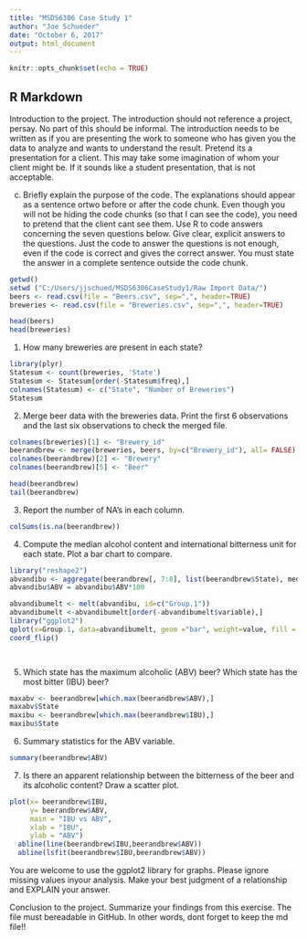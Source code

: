 ---
title: "MSDS6306 Case Study 1"
author: "Joe Schueder"
date: "October 6, 2017"
output: html_document
---

```{r setup, include=FALSE}
knitr::opts_chunk$set(echo = TRUE)
```

## R Markdown
Introduction to the project. The introduction should not reference a project, persay. No part of this should be informal. The introduction needs to be written as if you are presenting the work to someone who has given you the data to analyze and wants to understand the result. Pretend its a presentation for a client. This may take some imagination of whom your client might be. If it sounds like a student presentation, that is not acceptable.

c. Briefly explain the purpose of the code. The explanations should appear as a sentence ortwo before or after the code chunk. Even though you will not be hiding the code chunks (so that I can see the code), you need to pretend that the client cant see them. Use R to code answers concerning the seven questions below.
Give clear, explicit answers to the questions. Just the code to answer the questions is not enough, even if the code is correct and gives the correct answer. You must state the answer in a complete sentence outside the code chunk.

```{r data import, include=TRUE}
getwd()
setwd ("C:/Users/jjschued/MSDS6306CaseStudy1/Raw Import Data/")
beers <- read.csv(file = "Beers.csv", sep=",", header=TRUE)
breweries <- read.csv(file = "Breweries.csv", sep=",", header=TRUE)

head(beers)
head(breweries)
```

1. How many breweries are present in each state?

```{r summarize by state}
library(plyr)
Statesum <- count(breweries, 'State')
Statesum <- Statesum[order(-Statesum$freq),]
colnames(Statesum) <- c("State", "Number of Breweries")
Statesum
```

2. Merge beer data with the breweries data. Print the first 6 observations and the last six observations to check the merged file.

```{r mege}
colnames(breweries)[1] <- "Brewery_id"
beerandbrew <- merge(breweries, beers, by=c("Brewery_id"), all= FALSE)
colnames(beerandbrew)[2] <- "Brewery"
colnames(beerandbrew)[5] <- "Beer"

head(beerandbrew)
tail(beerandbrew)

```

3. Report the number of NA's in each column.
```{r NACheck}

colSums(is.na(beerandbrew))

```

4. Compute the median alcohol content and international bitterness unit for each state. Plot a bar chart to compare.

```{r abvandibu}
library("reshape2")
abvandibu <- aggregate(beerandbrew[, 7:8], list(beerandbrew$State), median, na.rm=TRUE)
abvandibu$ABV = abvandibu$ABV*100

abvandibumelt <- melt(abvandibu, id=c("Group.1"))
abvandibumelt <-abvandibumelt[order(-abvandibumelt$variable),]
library("ggplot2")
qplot(x=Group.1, data=abvandibumelt, geom ="bar", weight=value, fill = variable) +
coord_flip()

                      
```

5. Which state has the maximum alcoholic (ABV) beer? Which state has the most bitter (IBU) beer?

```{r getmax}
maxabv <- beerandbrew[which.max(beerandbrew$ABV),]
maxabv$State
maxibu <- beerandbrew[which.max(beerandbrew$IBU),]
maxibu$State
```

6. Summary statistics for the ABV variable.
```{R summarystatsabv}
summary(beerandbrew$ABV)
```

7. Is there an apparent relationship between the bitterness of the beer and its alcoholic content? Draw a scatter plot.
```{r scatter}
plot(x= beerandbrew$IBU, 
     y= beerandbrew$ABV,
     main = "IBU vs ABV",
     xlab = "IBU",
     ylab = "ABV")
  abline(line(beerandbrew$IBU,beerandbrew$ABV))
  abline(lsfit(beerandbrew$IBU,beerandbrew$ABV))
```


You are welcome to use the ggplot2 library for graphs. Please ignore missing values inyour analysis. Make your best judgment of a relationship and EXPLAIN your answer.



Conclusion to the project. Summarize your findings from this exercise. The file must bereadable in GitHub. In other words, dont forget to keep the md file!!






